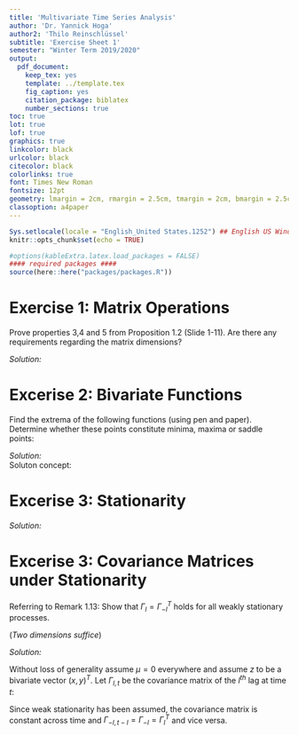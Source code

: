 ```yaml
---
title: 'Multivariate Time Series Analysis'
author: 'Dr. Yannick Hoga'
author2: 'Thilo Reinschlüssel'
subtitle: 'Exercise Sheet 1'
semester: "Winter Term 2019/2020"
output:
  pdf_document:
    keep_tex: yes
    template: ../template.tex
    fig_caption: yes
    citation_package: biblatex
    number_sections: true
toc: true
lot: true
lof: true
graphics: true
linkcolor: black
urlcolor: black
citecolor: black
colorlinks: true
font: Times New Roman
fontsize: 12pt
geometry: lmargin = 2cm, rmargin = 2.5cm, tmargin = 2cm, bmargin = 2.5cm
classoption: a4paper
---
```


```r
Sys.setlocale(locale = "English_United States.1252") ## English US Windows
knitr::opts_chunk$set(echo = TRUE)

#options(kableExtra.latex.load_packages = FALSE)
#### required packages ####
source(here::here("packages/packages.R"))
```

# Exercise 1: Matrix Operations


Prove properties 3,4 and 5 from Proposition 1.2 (Slide 1-11). Are there any requirements regarding
the matrix dimensions?


_Solution:_ \

\begin{itemize}
    \item[i)] Property 3: $(A \otimes B)(F \otimes G) = (AF) \otimes (BG)$
    \begin{align*}
      \text{Let} \ A & = 
      \begin{pmatrix}
      a_{11} & \ldots & a_{1q}\\
      \vdots & \ddots & \vdots \\
      a_{p1} & \ldots & a_{pq}\\
      \end{pmatrix}
      \text{and} \ F = 
      \begin{pmatrix}
      f_{11} & \ldots & f_{1n}\\
      \vdots & \ddots & \vdots \\
      f_{m1} & \ldots & f_{mn}\\
      \end{pmatrix}\\
      \text{hence} (A \otimes B) & = 
      \begin{pmatrix}
      a_{11}B & \ldots & a_{1q}B\\
      \vdots & \ddots & \vdots \\
      a_{p1}B & \ldots & a_{pq}B\\
      \end{pmatrix}
      \text{and} \ (F \otimes G) \ \text{analsgously}
    \end{align*}
    \begin{align*}
    (A \otimes B)(F \otimes G) & = 
    \begin{pmatrix}
      a_{11}B & \ldots & a_{1q}B\\
      \vdots & \ddots & \vdots \\
      a_{p1}B & \ldots & a_{pq}B\\
    \end{pmatrix}
    \begin{pmatrix}
      f_{11}G & \ldots & f_{1n}G\\
      \vdots & \ddots & \vdots \\
      f_{m1}G & \ldots & f_{mn}G\\
    \end{pmatrix}\\
    & = 
    \begin{pmatrix}
      (a_{11}B f_{11}G +\ldots + a_{1q}B f_{m1}G) & \ldots & (a_{11}B f_{1n}G +\ldots + a_{1q}B f_{mn}G)\\
      \vdots & \ddots & \vdots \\
      (a_{p1}B f_{11}G +\ldots + a_{pq}B f_{m1}G) & \ldots & (a_{p1}B f_{1n}G +\ldots + a_{pq}B f_{mn}G)\\
    \end{pmatrix}\\
     & = 
    \begin{pmatrix}
      (a_{11} f_{11} +\ldots + a_{1q} f_{m1}) & \ldots & (a_{11} f_{1n} +\ldots + a_{1q} f_{mn})\\
      \vdots & \ddots & \vdots \\
      (a_{p1} f_{11} +\ldots + a_{pq} f_{m1}) & \ldots & (a_{p1} f_{1n} +\ldots + a_{pq} f_{mn})\\
    \end{pmatrix} \otimes (BG) \\
    \end{align*}
    \begin{align*}
    & = 
    \begin{pmatrix}
      \sum_{i = 1}^{q = m} a_{1i} f_{i1} & \ldots &  \sum_{i = 1}^{q = m} a_{1i} f_{1i} \\
      \vdots & \ddots & \vdots \\
      \sum_{i = 1}^{q = m} a_{pi} f_{i1} & \ldots & \sum_{i = 1}^{q = m} a_{pi} f_{in}\\
    \end{pmatrix} \otimes (BG) \qquad \quad \\
    & = (AF) \otimes (BG) 
    \end{align*}
    Dimensions: 
      \begin{table}[h]
      \centering
      \begin{tabular}{|l|l|}
        \hline
          $A: p \times q$ & $F: m \times n$ \\ \hline
          $B: c \times d$ & $G: h \times k$ \\ \hline
      \end{tabular}
      \end{table}
    \begin{itemize}
      \item[$\Rightarrow$] $dim(A \otimes B) = pc \times qd, dim(F \otimes G) = mh \times kn$
    \end{itemize}
    \item[ii)] Property 4: $(A \otimes B)^{-1} = A^{-1} \otimes B^{-1}$ \\
    $\Rightarrow$ Claim and verify \\
    The inverse is defined as following: \\
    $(A \otimes B)(A \otimes B)^{-1} = I$ where $I$ is the identitiy matrix\\
    Then $(A \otimes B)(A^{-1} \otimes B^{-1}) = I$ must hold if the claim was true\\
    We know from Property 3 that $(A \otimes B)(A^{-1} \otimes B^{-1}) = (AA^{-1} \otimes BB^{-1}) =  I \otimes I = I$ \\
    Dimensions: $A$ and $B$ must be non-singular square matrices
    \item[iii)] Property 3: $tr(A \otimes C ) = tr(A) \cdot tr( C)$ for square matrices $A$ and $C$
    \begin{align*}
      tr(A \otimes C) = 
      tr 
      \begin{pmatrix}
        a_{11}C & \ldots & a_{1n}C \\
        \vdots & \ddots & \vdots \\
        a_{n1}C & \ldots & a_{nn}C
      \end{pmatrix}
      = \sum_{i = 1}^{n}\left( a_{ii} tr(C) \right) = tr(C) \sum_{i=1}^{n} a_{ii} = tr(C) tr(A)
    \end{align*}
\end{itemize}

# Excerise 2: Bivariate Functions

Find the extrema of the following functions (using pen and paper). Determine whether these points
constitute minima, maxima or saddle points:

\begin{itemize}
    \item[a)] $f(x,y) = (x -2)^2 + (y -5)^2 + xy$
    \item[b)] $g(x,y) = (x -1)^3 - (4y + 1)^2$
\end{itemize}

_Solution:_ \
Soluton concept:

\begin{enumerate}
  \item FOC: first derivatives $\overset{!}{=} 0$
  \item SOC: check the determinant of the Hessian matrix
\end{enumerate}

\begin{itemize}
    \item[a)] $f(x,y) = (x -2)^2 + (y -5)^2 + xy$
    \begin{align*}
      f(x,y) & = (x -2)^2 + (y - 5)^2 + xy\\
      & \\
      \dfrac{\partial f(x,y)}{\partial x} & = 2(x -2) + y \overset{!}{=} 0
      \dfrac{\partial f(x,y)}{\partial y} & = 2(y -5) + x \overset{!}{=} 0 
    \end{align*}
    \begin{itemize}
      \item Solving the equation system yields:
    \end{itemize}
    \begin{align*}
      x = 2 -\dfrac{y}{2} \Rightarrow 2y - 10 + 2 - \dfrac{y}{2} = 0 &\Rightarrow y^{*} = \dfrac{16}{3} \\
      &\Rightarrow x^{*} = 2 -\dfrac{16}{3 \cdot 2} = - \dfrac{2}{3}
    \end{align*}
    \begin{itemize}
      \item Evaluting the Hessian matrix:
    \end{itemize}
    \begin{align*}
      \dfrac{\partial f(x,y)}{\partial x^2} = 2 \qquad  \dfrac{\partial f(x,y)}{\partial xy} = 1 \\
      \dfrac{\partial f(x,y)}{\partial yx} = 1  \qquad  \dfrac{\partial f(x,y)}{\partial y^2} = 2\\
      \Rightarrow H = 
      \begin{pmatrix}
        2 & 1 \\
        1 & 2
      \end{pmatrix}
    \end{align*}
    \begin{itemize}
      \item[] and $det(H) = 2 \cdot 2 - 1 \cdot 1 = 3 > 0 \;$ which indicates a minimum
    \end{itemize}
    \item[b)] $g(x,y) = (x -1)^3 - (4y + 1)^2$
    \begin{align*}
      g(x,y) & = (x -1)^3 + (4y - 1)^2\\
      & \\
      \dfrac{\partial g(x,y)}{\partial x} & = 3(x - 1)^2 \overset{!}{=} 0 \Leftrightarrow x^{*} = 1 \\
      \dfrac{\partial g(x,y)}{\partial y} & = 2 \cdot 4(4y -5) + x \overset{!}{=} 0 \Leftrightarrow y^{*} = - \dfrac{1}{4} 
    \end{align*}
    \begin{itemize}
      \item Evaluting the Hessian matrix:
    \end{itemize}
    \begin{align*}
      \dfrac{\partial g(x,y)}{\partial x^2} = 6x- 6 \qquad  \dfrac{\partial g(x,y)}{\partial xy} = 0 \\
      \dfrac{\partial g(x,y)}{\partial yx} = 0  \qquad  \dfrac{\partial g(x,y)}{\partial y^2} = 32\\
      \Rightarrow H = 
      \begin{pmatrix}
        6x- 6 & 0 \\
        0 & 32
      \end{pmatrix}
    \end{align*}
    \begin{itemize}
      \item[] and $det(H)|_{x = x^{*}, y = y^{*}} = (6-6)  \cdot 32 - 0 \cdot 0 = 0 \;$ which indicates a saddle point. Thus we did not find an extremal point.
    \end{itemize}
\end{itemize}

# Excerise 3:  Stationarity

\begin{itemize}
    \item[a)] Are weakly stationary processes always strictly stationary? Construct an example to support your argument
    \item[b)] Is weak stationarity a necessary condition for strict stationarity? Bring an example.
    \item[] \textit{Hint: How many moments does a distribution require?}
\end{itemize}

_Solution:_ 

\begin{itemize}
    \item[a)] No. A time series of length $T$ drawing from $N(0, 1)$ for $t \in \left[0, \dfrac{T}{2} \right]$ and drawing from Student’s t-distribution for $t \in \left(\dfrac{T}{2}, T \right]$ has a constant mean $\mu = 0$ and variance $\sigma^2 = 1$, but the kurtosis ($4^{th}$ moment) changes throughout time. In consequence the joint distribution of a subsequence $x_{t-p}, \ldots , x_{t+p}$ is not independent of $t$. Therefore it is not strictly stationary
    \item[b)] No. Take the Cauchy distribution as an example: $f(x) = \dfrac{1}{\pi} \cdot \dfrac{s}{s^2 + (x -t)^2}$. Any $i.i.d.$ sample from this distribution would be obviously strictly stationary. Yet this distribution has no existing moments at all (the integral diverges), hence it cannot exhibit a constant expected value or variance over time. Therefore it is only strictly stationary, but not weakly stationary! (Other example: $t_1$ distribution, where only the mean but not the variance exists).
\end{itemize}

# Excerise 3:  Covariance Matrices under Stationarity

Referring to Remark 1.13: Show that $\Gamma_l = \Gamma^{T}_{-l}$ holds for all weakly stationary processes.

(_Two dimensions suffice_)

_Solution:_ 

Without loss of generality assume $\mu = 0$ everywhere and assume $z$ to be a bivariate
vector $(x,y)^T$. Let $\Gamma_{l,t}$ be the covariance matrix of the $l^{th}$ lag at time $t$:

\begin{align*}
\Gamma_{l,t} = 
\begin{bmatrix}
  \mathbb{E}(x_t \cdot x_{t-l}) & \mathbb{E}(x_t \cdot y_{t-l}) \\
  \mathbb{E}(y_t \cdot x_{t-l}) & \mathbb{E}(y_t \cdot y_{t-l}) \\
\end{bmatrix}
\quad \text{and} \quad 
\Gamma_{l,t}^{T} = 
\begin{bmatrix}
  \mathbb{E}(x_{t-l} \cdot x_t ) & \mathbb{E}(x_{t-l} \cdot y_t) \\
  \mathbb{E}(y_{t-l} \cdot x_t  ) & \mathbb{E}( y_{t-l} \cdot y_t) \\
\end{bmatrix}
= \Gamma_{-l, t- l}
\end{align*}

Since weak stationarity has been assumed, the covariance matrix is constant across time and $\Gamma_{-l, t- l} = \Gamma_{-l} = \Gamma_{l}^{T}$ and vice versa.












